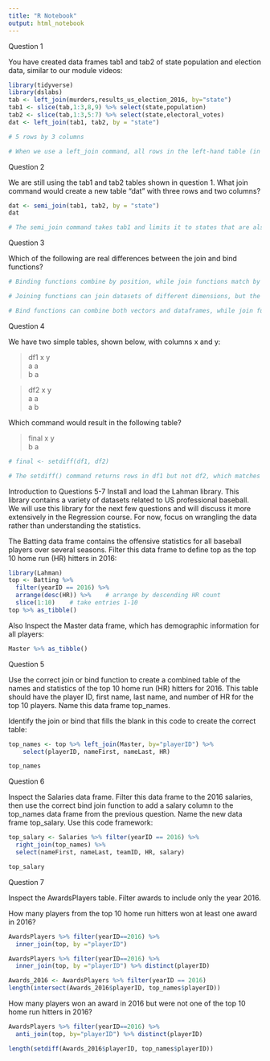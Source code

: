```yaml
---
title: "R Notebook"
output: html_notebook
---
```


Question 1

You have created data frames tab1 and tab2 of state population and election data, similar to our module videos:

```r
library(tidyverse)
library(dslabs)
tab <- left_join(murders,results_us_election_2016, by="state")
tab1 <- slice(tab,1:3,8,9) %>% select(state,population)
tab2 <- slice(tab,1:3,5:7) %>% select(state,electoral_votes)
dat <- left_join(tab1, tab2, by = "state")

# 5 rows by 3 columns

# When we use a left_join command, all rows in the left-hand table (in this case, tab1) are retained in the final table, so we expect to have five rows. In addition, columns from both tables will be included in the final “dat” table so we expect to have three columns

```

Question 2

We are still using the tab1 and tab2 tables shown in question 1. What join command would create a new table “dat” with three rows and two columns?

```r
dat <- semi_join(tab1, tab2, by = "state")
dat

# The semi_join command takes tab1 and limits it to states that are also in tab2, without adding the additional columns in tab2. This gives us three rows (states in both tables) and two columns (state and population, the two columns in tab1)
```

Question 3

Which of the following are real differences between the join and bind functions?

```r
# Binding functions combine by position, while join functions match by variables.

# Joining functions can join datasets of different dimensions, but the bind functions must match on the appropriate dimension (either same row or column numbers)

# Bind functions can combine both vectors and dataframes, while join functions work for only for dataframes
```

Question 4

We have two simple tables, shown below, with columns x and y:

> df1
 x     y    
 a     a    
 b     a    

> df2
 x     y    
 a     a    
 a     b  

Which command would result in the following table?

> final
 x     y    
 b     a   

```r
# final <- setdiff(df1, df2)

# The setdiff() command returns rows in df1 but not df2, which matches our table final
```

Introduction to Questions 5-7
Install and load the Lahman library. This library contains a variety of datasets related to US professional baseball. We will use this library for the next few questions and will discuss it more extensively in the Regression course. For now, focus on wrangling the data rather than understanding the statistics.

The Batting data frame contains the offensive statistics for all baseball players over several seasons.  Filter this data frame to define top as the top 10 home run (HR) hitters in 2016:

```r
library(Lahman)
top <- Batting %>% 
  filter(yearID == 2016) %>%
  arrange(desc(HR)) %>%    # arrange by descending HR count
  slice(1:10)    # take entries 1-10
top %>% as_tibble()
```
Also Inspect the Master data frame, which has demographic information for all players:

```r
Master %>% as_tibble()
```
Question 5

Use the correct join or bind function to create a combined table of the names and statistics of the top 10 home run (HR) hitters for 2016. This table should have the player ID, first name, last name, and number of HR for the top 10 players. Name this data frame top_names.

Identify the join or bind that fills the blank in this code to create the correct table:

```r
top_names <- top %>% left_join(Master, by="playerID") %>%
    select(playerID, nameFirst, nameLast, HR)

top_names
```
Question 6

Inspect the Salaries data frame. Filter this data frame to the 2016 salaries, then use the correct bind join function to add a salary column to the top_names data frame from the previous question. Name the new data frame top_salary. Use this code framework:

```r
top_salary <- Salaries %>% filter(yearID == 2016) %>%
  right_join(top_names) %>%
  select(nameFirst, nameLast, teamID, HR, salary)

top_salary
```
Question 7

Inspect the AwardsPlayers table. Filter awards to include only the year 2016.

How many players from the top 10 home run hitters won at least one award in 2016?

```r
AwardsPlayers %>% filter(yearID==2016) %>%
  inner_join(top, by ="playerID") 

AwardsPlayers %>% filter(yearID==2016) %>%
  inner_join(top, by ="playerID") %>% distinct(playerID)

Awards_2016 <- AwardsPlayers %>% filter(yearID == 2016)
length(intersect(Awards_2016$playerID, top_names$playerID))
```
How many players won an award in 2016 but were not one of the top 10 home run hitters in 2016?

```r
AwardsPlayers %>% filter(yearID==2016) %>%
  anti_join(top, by="playerID") %>% distinct(playerID)

length(setdiff(Awards_2016$playerID, top_names$playerID))
```

